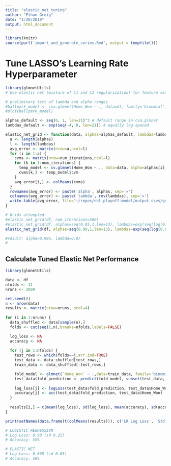 ```yaml
---
title: "elastic_net_tuning"
author: "Ethan Greig"
date: "1/20/2019"
output: html_document
---
```


```r
library(knitr)
source(purl('import_and_generate_series.Rmd', output = tempfile()))
```

# Tune LASSO's Learning Rate Hyperparameter
```r
library(glmnetUtils)
# Use elastic net (mixture of L1 and L2 regularization) for feature selection. Use mixing parameter alpha=0.5 and vary the penalty coefficient lambda, while monitoring which features have non-zero coefficients in each iteration.

# preliminary test of lambda and alpha ranges
#ballpark_model <- cva.glmnet(Home_Won ~ ., data=df, family='binomial')
#plot(ballpark_model)

alphas_default <- seq(0, 1, len=21)^3 # default range in cva.glmnet
lambdas_default <- exp(seq(-4, 0, len=21)) # equally log-spaced

elastic_net_grid <- function(data, alphas=alphas_default, lambdas=lambdas_default, num_iterations) {
  a <- length(alphas)
  l <- length(lambdas)
  avg_error <- matrix(nrow=a,ncol=l)
  for (i in 1:a) {
    cvms <- matrix(nrow=num_iterations,ncol=l)
    for (k in 1:num_iterations) {
      temp_model <- cv.glmnet(Home_Won ~ ., data=data, alpha=alphas[i], lambda = lambdas, family='binomial')
      cvms[k,] <- temp_model$cvm
    }
    avg_error[i,] <- colMeans(cvms)
  }
  rownames(avg_error) <- paste('alpha', alphas, sep='=')
  colnames(avg_error) <- paste('lambda', rev(lambdas), sep='=')
  write.table(avg_error, file="~/repos/nhl-playoff-model/output_csvs/grid_search_elastic_net.csv", sep=',', col.names=NA)
}

# Grids attempted:
#elastic_net_grid(df, num_iterations=500)
#elastic_net_grid(df, alphas=seq(0.85,1,len=13), lambdas=exp(seq(log(0.04), log(0.09), len=11)), num_iterations=500)
elastic_net_grid(df, alphas=seq(0.99,1,len=13), lambdas=exp(seq(log(0.065), log(0.08), len=13)), num_iterations=1000)

#result: alpha=0.996, lambda=0.07
#
```

## Calculate Tuned Elastic Net Performance
```r
library(glmnetUtils)

data <- df
nfolds <- 11
nruns <- 2000

set.seed(0)
n <- nrow(data)
results <- matrix(nrow=nruns, ncol=4)
  
for (i in 1:nruns) {
  data_shuffled <- data[sample(n),]
  folds <- cut(seq(1,n),breaks=nfolds,labels=FALSE)

  log_loss <- NA
  accuracy <- NA
    
  for (j in 1:nfolds) {
    test_rows <- which(folds==j,arr.ind=TRUE)
    test_data <- data_shuffled[test_rows,]
    train_data <- data_shuffled[-test_rows,]

    fold_model <- glmnet(`Home_Won` ~ .,data=train_data, family='binomial', alpha=0.996, lambda=0.07)
    test_data$fold_prediction <- predict(fold_model, subset(test_data, select=-Home_Won), type='response')
  
    log_loss[j] <- logLoss(test_data$fold_prediction, test_data$Home_Won)
    accuracy[j] <- acc(test_data$fold_prediction, test_data$Home_Won)
  }
  
  results[i,] = c(mean(log_loss), sd(log_loss), mean(accuracy), sd(accuracy))
}

print(setNames(data.frame(t(colMeans(results))), c('LR Log Loss', 'Std. Dev.', 'LR Accuracy', 'Std. Dev.')))

# LOGISTIC REGRESSION
# Log Loss: 0.90 (sd 0.25)
# Accuracy: 55%

# ELASTIC NET
# Log Loss: 0.668 (sd 0.05)
# Accuracy: 58%
```
